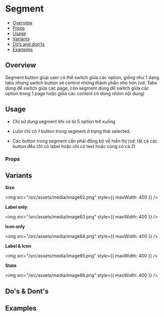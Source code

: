 
<Meta of={Stories} />

# Segment

- [Overview](#overview)
- [Props](#props)
- [Usage](#usage)
- [Variants](#variants)
- [Do’s and don’ts](#dos--donts)
- [Examples](#examples)

## Overview

Segment button giúp user có thể switch giữa các option, giống như 1 dạng
tabs nhưng switch button sẽ control những thành phần nhỏ hơn (vd: Tabs
dùng để switch giữa các page, còn segment dùng để switch giữa các option
trong 1 page hoặc giữa các content có dùng nhóm nội dung)

<Canvas of={Stories.Default} />

## Usage

- Chỉ sử dụng segment khi có từ 5 option trở xuống

- Luôn chỉ có 1 button trong segment ở trạng thái selected.

- Các button trong segment cần phải đồng bộ về hiển thị (vd: tất cả các
  button đều chỉ có label hoặc chỉ có text hoặc cùng có cả 2)

### Props

<Controls of={Stories.Default} />

## Variants

**Size**

<img src="/src/assets/media/image62.png" style={{ maxWidth: 400 }} />

**Label only**

<img src="/src/assets/media/image63.png" style={{ maxWidth: 400 }} />

**Icon only**

<img src="/src/assets/media/image64.png" style={{ maxWidth: 400 }} />

**Label & Icon**

<img src="/src/assets/media/image65.png" style={{ maxWidth: 400 }} />

**State**

<img src="/src/assets/media/image66.png" style={{ maxWidth: 400 }} />

## Do's & Dont's

## Examples

<Canvas of={Stories.Sizes} />
<Canvas of={Stories.Disabled} />
<Canvas of={Stories.Examples} />
